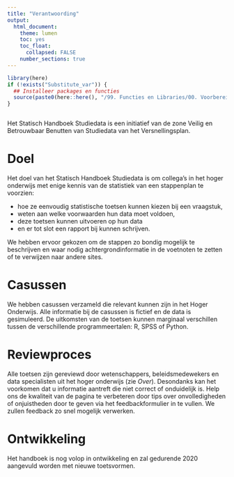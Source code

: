 ```yaml
---
title: "Verantwoording"
output:
  html_document:
    theme: lumen
    toc: yes
    toc_float: 
      collapsed: FALSE 
    number_sections: true
---
```

<!-- ## CLOSEDBLOK: Functies.R -->
```r
library(here)
if (!exists("Substitute_var")) {
  ## Installeer packages en functies
  source(paste0(here::here(), "/99. Functies en Libraries/00. Voorbereidingen.R"), echo = FALSE)
}
```
<!-- ## /CLOSEDBLOK: Functies.R -->

<style>
`r htmltools::includeHTML(paste0(here::here(),"/01. Includes/css/Stylesheet_SHHO.css"))`
</style>

<!-- ## CLOSEDBLOK: Header.R -->
```r
```
<!-- ## /CLOSEDBLOK: Header.R -->

Het Statisch Handboek Studiedata is een initiatief van de zone Veilig en Betrouwbaar Benutten van Studiedata van het Versnellingsplan. 

# Doel
Het doel van het Statisch Handboek Studiedata is om collega's in het hoger onderwijs met enige kennis van de statistiek van een stappenplan te voorzien:

* hoe ze eenvoudig statistische toetsen kunnen kiezen bij een vraagstuk, 
* weten aan welke voorwaarden hun data moet voldoen, 
* deze toetsen kunnen uitvoeren op hun data 
* en er tot slot een rapport bij kunnen schrijven. 

We hebben ervoor gekozen om de stappen zo bondig mogelijk te beschrijven en waar nodig achtergrondinformatie in de voetnoten te zetten of te verwijzen naar andere sites. 

# Casussen
We hebben casussen verzameld die relevant kunnen zijn in het Hoger Onderwijs. Alle informatie bij de casussen is fictief en de data is gesimuleerd. De uitkomsten van de toetsen kunnen marginaal verschillen tussen de verschillende programmeertalen: R, SPSS of Python. 

# Reviewproces
Alle toetsen zijn gereviewd door wetenschappers, beleidsmedewekers en data specialisten uit het hoger onderwijs (zie *Over*). Desondanks kan het voorkomen dat u informatie aantreft die niet correct of onduidelijk is. Help ons de kwaliteit van de pagina te verbeteren door tips over onvolledigheden of onjuistheden door te geven via het feedbackformulier in te vullen. We zullen feedback zo snel mogelijk verwerken.

# Ontwikkeling
Het handboek is nog volop in ontwikkeling en zal gedurende 2020 aangevuld worden met nieuwe toetsvormen. 

<!-- ## CLOSEDBLOK: Footer.R -->
```r
```
<!-- ## /CLOSEDBLOK: Footer.R -->

